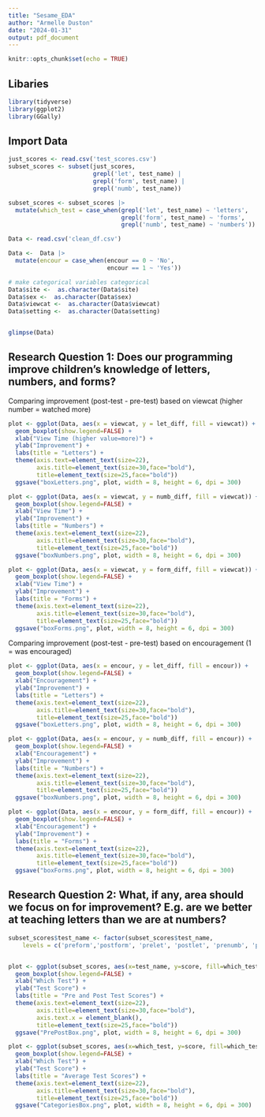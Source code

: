 ```yaml
---
title: "Sesame_EDA"
author: "Armelle Duston"
date: "2024-01-31"
output: pdf_document
---
```


```r
knitr::opts_chunk$set(echo = TRUE)
```

## Libaries
```r
library(tidyverse)
library(ggplot2)
library(GGally)

```


## Import Data
```r
just_scores <- read.csv('test_scores.csv')
subset_scores <- subset(just_scores, 
                        grepl('let', test_name) | 
                        grepl('form', test_name) | 
                        grepl('numb', test_name))

subset_scores <- subset_scores |> 
  mutate(which_test = case_when(grepl('let', test_name) ~ 'letters',
                                grepl('form', test_name) ~ 'forms',
                                grepl('numb', test_name) ~ 'numbers'))

Data <- read.csv('clean_df.csv')

Data <-  Data |> 
  mutate(encour = case_when(encour == 0 ~ 'No',
                            encour == 1 ~ 'Yes'))

# make categorical variables categorical 
Data$site <-  as.character(Data$site)
Data$sex <-  as.character(Data$sex)
Data$viewcat <-  as.character(Data$viewcat)
Data$setting <-  as.character(Data$setting)


glimpse(Data)
```


## Research Question 1: Does our programming improve children’s knowledge of letters, numbers, and forms?

Comparing improvement (post-test - pre-test) based on viewcat (higher number = watched more)
```r

plot <- ggplot(Data, aes(x = viewcat, y = let_diff, fill = viewcat)) +
  geom_boxplot(show.legend=FALSE) +
  xlab("View Time (higher value=more)") + 
  ylab("Improvement") + 
  labs(title = "Letters") + 
  theme(axis.text=element_text(size=22),
        axis.title=element_text(size=30,face="bold"),
        title=element_text(size=25,face="bold"))
  ggsave("boxLetters.png", plot, width = 8, height = 6, dpi = 300)

plot <- ggplot(Data, aes(x = viewcat, y = numb_diff, fill = viewcat)) +
  geom_boxplot(show.legend=FALSE) +
  xlab("View Time") + 
  ylab("Improvement") + 
  labs(title = "Numbers") + 
  theme(axis.text=element_text(size=22),
        axis.title=element_text(size=30,face="bold"),
        title=element_text(size=25,face="bold"))
  ggsave("boxNumbers.png", plot, width = 8, height = 6, dpi = 300)

plot <- ggplot(Data, aes(x = viewcat, y = form_diff, fill = viewcat)) +
  geom_boxplot(show.legend=FALSE) +
  xlab("View Time") + 
  ylab("Improvement") + 
  labs(title = "Forms") + 
  theme(axis.text=element_text(size=22),
        axis.title=element_text(size=30,face="bold"),
        title=element_text(size=25,face="bold"))
  ggsave("boxForms.png", plot, width = 8, height = 6, dpi = 300)

```

Comparing improvement (post-test - pre-test) based on encouragement (1 = was encouraged)
```r

plot <- ggplot(Data, aes(x = encour, y = let_diff, fill = encour)) +
  geom_boxplot(show.legend=FALSE) +
  xlab("Encouragement") + 
  ylab("Improvement") + 
  labs(title = "Letters") + 
  theme(axis.text=element_text(size=22),
        axis.title=element_text(size=30,face="bold"),
        title=element_text(size=25,face="bold"))
  ggsave("boxLetters.png", plot, width = 8, height = 6, dpi = 300)

plot <- ggplot(Data, aes(x = encour, y = numb_diff, fill = encour)) +
  geom_boxplot(show.legend=FALSE) +
  xlab("Encouragement") + 
  ylab("Improvement") + 
  labs(title = "Numbers") + 
  theme(axis.text=element_text(size=22),
        axis.title=element_text(size=30,face="bold"),
        title=element_text(size=25,face="bold"))
  ggsave("boxNumbers.png", plot, width = 8, height = 6, dpi = 300)

plot <- ggplot(Data, aes(x = encour, y = form_diff, fill = encour)) +
  geom_boxplot(show.legend=FALSE) +
  xlab("Encouragement") + 
  ylab("Improvement") + 
  labs(title = "Forms") + 
  theme(axis.text=element_text(size=22),
        axis.title=element_text(size=30,face="bold"),
        title=element_text(size=25,face="bold"))
  ggsave("boxForms.png", plot, width = 8, height = 6, dpi = 300)

```



## Research Question 2: What, if any, area should we focus on for improvement?  E.g. are we better at teaching letters than we are at numbers?
```r
subset_scores$test_name <- factor(subset_scores$test_name,
    levels = c('preform','postform', 'prelet', 'postlet', 'prenumb', 'postnumb'),ordered = TRUE)


plot <- ggplot(subset_scores, aes(x=test_name, y=score, fill=which_test)) +
  geom_boxplot(show.legend=FALSE) +
  xlab("Which Test") + 
  ylab("Test Score") +
  labs(title = "Pre and Post Test Scores") +
  theme(axis.text=element_text(size=22),
        axis.title=element_text(size=30,face="bold"),
        axis.text.x = element_blank(),
        title=element_text(size=25,face="bold"))
  ggsave("PrePostBox.png", plot, width = 8, height = 6, dpi = 300)

plot <- ggplot(subset_scores, aes(x=which_test, y=score, fill=which_test)) +
  geom_boxplot(show.legend=FALSE) +
  xlab("Which Test") + 
  ylab("Test Score") +
  labs(title = "Average Test Scores") + 
  theme(axis.text=element_text(size=22),
        axis.title=element_text(size=30,face="bold"),
        title=element_text(size=25,face="bold"))
  ggsave("CategoriesBox.png", plot, width = 8, height = 6, dpi = 300)
```












